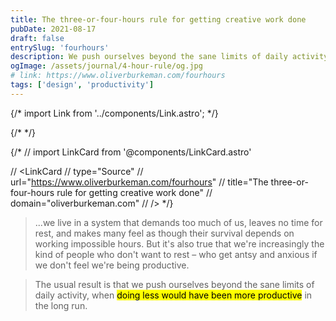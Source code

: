 ```yaml
---
title: The three-or-four-hours rule for getting creative work done
pubDate: 2021-08-17
draft: false
entrySlug: 'fourhours'
description: We push ourselves beyond the sane limits of daily activity when doing less would have been more productive in the long run.
ogImage: /assets/journal/4-hour-rule/og.jpg
# link: https://www.oliverburkeman.com/fourhours
tags: ['design', 'productivity']
---
```


{/* import Link from '../components/Link.astro'; */}

{/* <Link title="The three-or-four-hours rule for getting creative work done" href="https://www.oliverburkeman.com/fourhours" /> */}

{/* // import LinkCard from '@components/LinkCard.astro'

// <LinkCard
// type="Source"
// url="https://www.oliverburkeman.com/fourhours"
// title="The three-or-four-hours rule for getting creative work done"
// domain="oliverburkeman.com"
// /> */}

> ...we live in a system that demands too much of us, leaves no time for rest, and makes many feel as though their survival depends on working impossible hours. But it's also true that we're increasingly the kind of people who don't want to rest – who get antsy and anxious if we don't feel we're being productive.

> The usual result is that we push ourselves beyond the sane limits of daily activity, when <mark>doing less would have been more productive</mark> in the long run.
